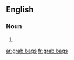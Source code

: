 {{also|grabbags|grab-bags}}
==English==

===Noun===
{{head|en|noun plural form}}

# {{plural of|grab bag|lang=en}}

[[ar:grab bags]]
[[fr:grab bags]]